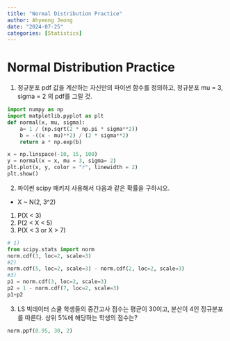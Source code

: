 ```yaml
---
title: "Normal Distribution Practice"
author: Ahyeong Jeong
date: "2024-07-25"
categories: [Statistics]
---
```



# Normal Distribution Practice

1. 정규분포 pdf 값을 계산하는 자신만의 파이썬 함수를 정의하고, 정규분포 mu = 3, sigma = 2 의 pdf를 그릴 것.

```python
import numpy as np
import matplotlib.pyplot as plt
def normal(x, mu, sigma):
    a= 1 / (np.sqrt(2 * np.pi * sigma**2))
    b = -((x - mu)**2) / (2 * sigma**2)
    return a * np.exp(b)

x = np.linspace(-10, 15, 100)
y = normal(x = x, mu = 3, sigma= 2)
plt.plot(x, y, color = "r", linewidth = 2)
plt.show()
```


2. 파이썬 scipy 패키지 사용해서 다음과 같은 확률을 구하시오.
* X ~ N(2, 3^2)
1) P(X < 3)
2) P(2 < X < 5)
3) P(X < 3 or X > 7)
```python
# 1)
from scipy.stats import norm
norm.cdf(3, loc=2, scale=3)
#2)
norm.cdf(5, loc=2, scale=3) - norm.cdf(2, loc=2, scale=3)
#3)
p1 = norm.cdf(3, loc=2, scale=3)
p2 = 1 - norm.cdf(7, loc=2, scale=3)
p1+p2
```


3. LS 빅데이터 스쿨 학생들의 중간고사 점수는 평균이 30이고, 분산이 4인 정규분포를 따른다.
상위 5%에 해당하는 학생의 점수는?
```python
norm.ppf(0.95, 30, 2)
```

